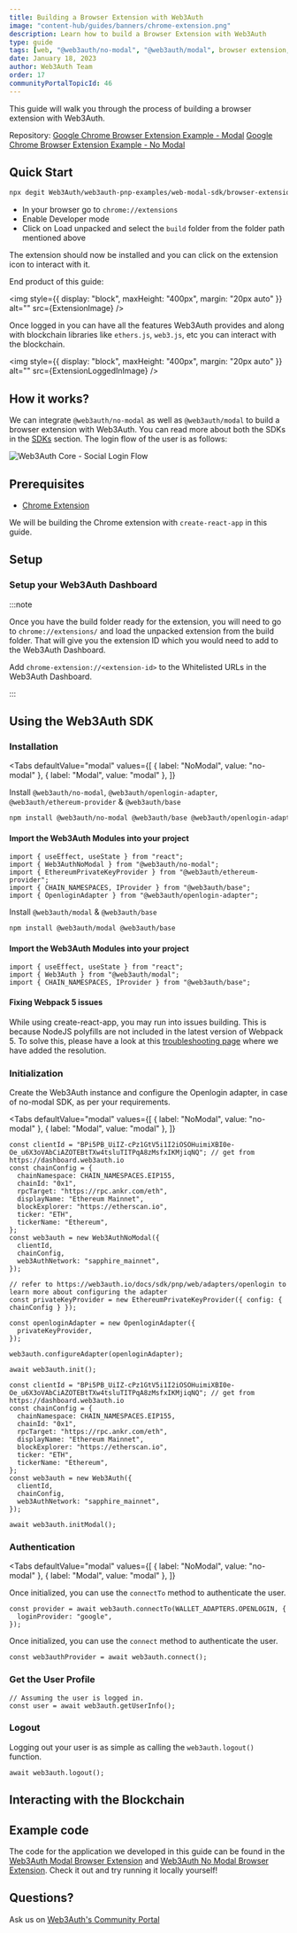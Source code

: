 ```yaml
---
title: Building a Browser Extension with Web3Auth
image: "content-hub/guides/banners/chrome-extension.png"
description: Learn how to build a Browser Extension with Web3Auth
type: guide
tags: [web, "@web3auth/no-modal", "@web3auth/modal", browser extension, chrome, react, ethereum]
date: January 18, 2023
author: Web3Auth Team
order: 17
communityPortalTopicId: 46
---
```



<SEO
  title="Building a Browser Extension with Web3Auth"
  description="Learn how to build a Browser Extension with Web3Auth"
  image="https://web3auth.io/docs/content-hub/guides/banners/chrome-extension.png"
  slug="/content-hub/guides/browser-extension"
/>

This guide will walk you through the process of building a browser extension with Web3Auth.

Repository:
[Google Chrome Browser Extension Example - Modal](https://github.com/Web3Auth/web3auth-pnp-examples/tree/main/web-modal-sdk/browser-extensions/chrome-extension-modal-example)
[Google Chrome Browser Extension Example - No Modal](https://github.com/Web3Auth/web3auth-pnp-examples/tree/main/web-no-modal-sdk/browser-extensions/chrome-extension-no-modal-example)

## Quick Start

```bash
npx degit Web3Auth/web3auth-pnp-examples/web-modal-sdk/browser-extensions/chrome-extension-modal-example w3a-chrome-extension-demo && cd w3a-chrome-extension-demo && npm install && npm run build
```

- In your browser go to `chrome://extensions`
- Enable Developer mode
- Click on Load unpacked and select the `build` folder from the folder path mentioned above

The extension should now be installed and you can click on the extension icon to interact with it.

End product of this guide:

<img style={{ display: "block", maxHeight: "400px", margin: "20px auto" }} alt="" src={ExtensionImage} />

Once logged in you can have all the features Web3Auth provides and along with blockchain libraries like `ethers.js`, `web3.js`, etc you can interact
with the blockchain.

<img style={{ display: "block", maxHeight: "400px", margin: "20px auto" }} alt="" src={ExtensionLoggedInImage} />

## How it works?

We can integrate `@web3auth/no-modal` as well as `@web3auth/modal` to build a browser extension with Web3Auth. You can read more about both the SDKs
in the [SDKs](/sdk/pnp/web) section. The login flow of the user is as follows:

![Web3Auth Core - Social Login Flow](/images/implicit-flow.svg)

## Prerequisites

<Web3AuthPrerequisites />

- [Chrome Extension](https://developer.chrome.com/docs/extensions/mv3/getstarted/)

We will be building the Chrome extension with `create-react-app` in this guide.

## Setup

### Setup your Web3Auth Dashboard

<SetupWeb3AuthDashboard />

:::note

Once you have the build folder ready for the extension, you will need to go to `chrome://extensions/` and load the unpacked extension from the build
folder. That will give you the extension ID which you would need to add to the Web3Auth Dashboard.

Add `chrome-extension://<extension-id>` to the Whitelisted URLs in the Web3Auth Dashboard.

:::

## Using the Web3Auth SDK

### Installation

<Tabs
defaultValue="modal"
values={[
  { label: "NoModal", value: "no-modal" },
  { label: "Modal", value: "modal" },
]}
>
<TabItem value="no-modal">

Install `@web3auth/no-modal`, `@web3auth/openlogin-adapter`, `@web3auth/ethereum-provider` & `@web3auth/base`

```bash npm2yarn
npm install @web3auth/no-modal @web3auth/base @web3auth/openlogin-adapter @web3auth/ethereum-provider
```

#### Import the Web3Auth Modules into your project

```tsx title="src/App.tsx"
import { useEffect, useState } from "react";
import { Web3AuthNoModal } from "@web3auth/no-modal";
import { EthereumPrivateKeyProvider } from "@web3auth/ethereum-provider";
import { CHAIN_NAMESPACES, IProvider } from "@web3auth/base";
import { OpenloginAdapter } from "@web3auth/openlogin-adapter";
```

</TabItem>

<TabItem value="modal">

Install `@web3auth/modal` & `@web3auth/base`

```bash npm2yarn
npm install @web3auth/modal @web3auth/base
```

#### Import the Web3Auth Modules into your project

```tsx title="src/App.tsx"
import { useEffect, useState } from "react";
import { Web3Auth } from "@web3auth/modal";
import { CHAIN_NAMESPACES, IProvider } from "@web3auth/base";
```

</TabItem>

</Tabs>

#### Fixing Webpack 5 issues

While using create-react-app, you may run into issues building. This is because NodeJS polyfills are not included in the latest version of Webpack 5.
To solve this, please have a look at this [troubleshooting page](/troubleshooting/webpack-issues) where we have added the resolution.

### Initialization

Create the Web3Auth instance and configure the Openlogin adapter, in case of no-modal SDK, as per your requirements.

<Tabs
defaultValue="modal"
values={[
  { label: "NoModal", value: "no-modal" },
  { label: "Modal", value: "modal" },
]}
>
<TabItem value="no-modal">

```tsx title="src/App.tsx"
const clientId = "BPi5PB_UiIZ-cPz1GtV5i1I2iOSOHuimiXBI0e-Oe_u6X3oVAbCiAZOTEBtTXw4tsluTITPqA8zMsfxIKMjiqNQ"; // get from https://dashboard.web3auth.io
const chainConfig = {
  chainNamespace: CHAIN_NAMESPACES.EIP155,
  chainId: "0x1",
  rpcTarget: "https://rpc.ankr.com/eth",
  displayName: "Ethereum Mainnet",
  blockExplorer: "https://etherscan.io",
  ticker: "ETH",
  tickerName: "Ethereum",
};
const web3auth = new Web3AuthNoModal({
  clientId,
  chainConfig,
  web3AuthNetwork: "sapphire_mainnet",
});

// refer to https://web3auth.io/docs/sdk/pnp/web/adapters/openlogin to learn more about configuring the adapter
const privateKeyProvider = new EthereumPrivateKeyProvider({ config: { chainConfig } });

const openloginAdapter = new OpenloginAdapter({
  privateKeyProvider,
});

web3auth.configureAdapter(openloginAdapter);

await web3auth.init();
```

</TabItem>

<TabItem value="modal">

```tsx title="src/App.tsx"
const clientId = "BPi5PB_UiIZ-cPz1GtV5i1I2iOSOHuimiXBI0e-Oe_u6X3oVAbCiAZOTEBtTXw4tsluTITPqA8zMsfxIKMjiqNQ"; // get from https://dashboard.web3auth.io
const chainConfig = {
  chainNamespace: CHAIN_NAMESPACES.EIP155,
  chainId: "0x1",
  rpcTarget: "https://rpc.ankr.com/eth",
  displayName: "Ethereum Mainnet",
  blockExplorer: "https://etherscan.io",
  ticker: "ETH",
  tickerName: "Ethereum",
};
const web3auth = new Web3Auth({
  clientId,
  chainConfig,
  web3AuthNetwork: "sapphire_mainnet",
});

await web3auth.initModal();
```

</TabItem>
</Tabs>

### Authentication

<Tabs
defaultValue="modal"
values={[
  { label: "NoModal", value: "no-modal" },
  { label: "Modal", value: "modal" },
]}
>
<TabItem value="no-modal">

Once initialized, you can use the `connectTo` method to authenticate the user.

```tsx
const provider = await web3auth.connectTo(WALLET_ADAPTERS.OPENLOGIN, {
  loginProvider: "google",
});
```

</TabItem>

Once initialized, you can use the `connect` method to authenticate the user.

<TabItem value="modal">

```tsx
const web3authProvider = await web3auth.connect();
```

</TabItem>
</Tabs>

### Get the User Profile

```tsx
// Assuming the user is logged in.
const user = await web3auth.getUserInfo();
```

### Logout

Logging out your user is as simple as calling the `web3auth.logout()` function.

```tsx
await web3auth.logout();
```

## Interacting with the Blockchain

<InteractingWithBlockchain />

## Example code

The code for the application we developed in this guide can be found in the
[Web3Auth Modal Browser Extension](https://github.com/Web3Auth/web3auth-pnp-examples/tree/main/web-modal-sdk/browser-extensions/chrome-extension-modal-example)
and
[Web3Auth No Modal Browser Extension](https://github.com/Web3Auth/web3auth-pnp-examples/tree/main/web-no-modal-sdk/browser-extensions/chrome-extension-no-modal-example).
Check it out and try running it locally yourself!

## Questions?

Ask us on [Web3Auth's Community Portal](https://web3auth.io/community)
